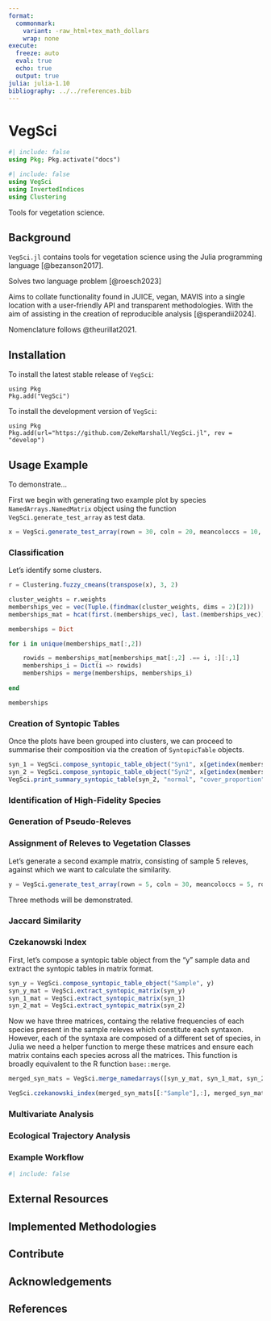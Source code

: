 ```yaml
---
format: 
  commonmark:
    variant: -raw_html+tex_math_dollars
    wrap: none
execute: 
  freeze: auto
  eval: true
  echo: true
  output: true
julia: julia-1.10
bibliography: ../../references.bib
---
```


# VegSci

```julia
#| include: false
using Pkg; Pkg.activate("docs")
```

```julia
#| include: false
using VegSci
using InvertedIndices
using Clustering
```

Tools for vegetation science.

## Background

`VegSci.jl` contains tools for vegetation science using the Julia programming language [@bezanson2017].

Solves two language problem [@roesch2023]

Aims to collate functionality found in JUICE, vegan, MAVIS into a single location with a user-friendly API and transparent methodologies. With the aim of assisting in the creation of reproducible analysis [@sperandii2024].

Nomenclature follows @theurillat2021.


## Installation 

To install the latest stable release of `VegSci`:

```.julia
using Pkg
Pkg.add("VegSci")
```

To install the development version of `VegSci`:

```.julia
using Pkg
Pkg.add(url="https://github.com/ZekeMarshall/VegSci.jl", rev = "develop")
```

## Usage Example 

To demonstrate...

First we begin with generating two example plot by species `NamedArrays.NamedMatrix` object using the function `VegSci.generate_test_array` as test data.

```julia
x = VegSci.generate_test_array(rown = 30, coln = 20, meancoloccs = 10, rowprefix = "SiteA-", colprefix = "Species")
```

### Classification

Let's identify some clusters.

```julia
r = Clustering.fuzzy_cmeans(transpose(x), 3, 2)

cluster_weights = r.weights
memberships_vec = vec(Tuple.(findmax(cluster_weights, dims = 2)[2]))
memberships_mat = hcat(first.(memberships_vec), last.(memberships_vec))

memberships = Dict

for i in unique(memberships_mat[:,2])

    rowids = memberships_mat[memberships_mat[:,2] .== i, :][:,1]
    memberships_i = Dict(i => rowids)
    memberships = merge(memberships, memberships_i)
    
end

memberships
```

### Creation of Syntopic Tables

Once the plots have been grouped into clusters, we can proceed to summarise their composition via the creation of `SyntopicTable` objects.

```julia
syn_1 = VegSci.compose_syntopic_table_object("Syn1", x[getindex(memberships, 1),:])
syn_2 = VegSci.compose_syntopic_table_object("Syn2", x[getindex(memberships, 2),:])
VegSci.print_summary_syntopic_table(syn_2, "normal", "cover_proportion")
```

### Identification of High-Fidelity Species

### Generation of Pseudo-Releves

### Assignment of Releves to Vegetation Classes

Let's generate a second example matrix, consisting of sample 5 releves, against which we want to calculate the similarity.

```julia
y = VegSci.generate_test_array(rown = 5, coln = 30, meancoloccs = 5, rowprefix = "SiteB-", colprefix = "Species")
```

Three methods will be demonstrated.

### Jaccard Similarity

### Czekanowski Index

First, let's compose a syntopic table object from the "y" sample data and extract the syntopic tables in matrix format.

```julia
syn_y = VegSci.compose_syntopic_table_object("Sample", y)
syn_y_mat = VegSci.extract_syntopic_matrix(syn_y)
syn_1_mat = VegSci.extract_syntopic_matrix(syn_1)
syn_2_mat = VegSci.extract_syntopic_matrix(syn_2)
```

Now we have three matrices, containg the relative frequencies of each species present in the sample releves which constitute each syntaxon.
However, each of the syntaxa are composed of a different set of species, in Julia we need a helper function to merge these matrices and ensure each matrix contains each species across all the matrices. This function is broadly equivalent to the R function `base::merge`.

```julia
merged_syn_mats = VegSci.merge_namedarrays([syn_y_mat, syn_1_mat, syn_2_mat])
```

```julia
VegSci.czekanowski_index(merged_syn_mats[[:"Sample"],:], merged_syn_mats[Not(:"Sample"), :])
```

### Multivariate Analysis

### Ecological Trajectory Analysis

### Example Workflow

```julia
#| include: false

```

## External Resources 

## Implemented Methodologies

## Contribute 

## Acknowledgements

## References 
